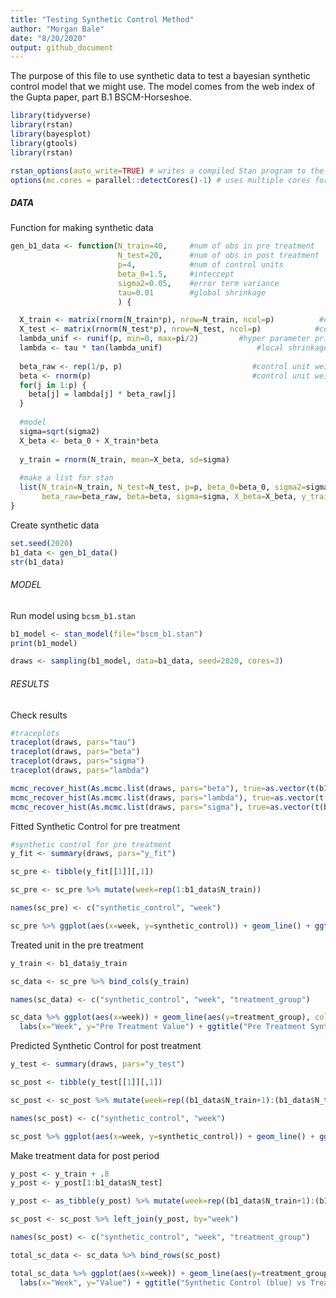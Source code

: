 ```yaml
---
title: "Testing Synthetic Control Method"
author: "Morgan Bale"
date: "8/20/2020"
output: github_document
---
```


The purpose of this file to use synthetic data to test a bayesian synthetic control model that we might use. The model comes from the web index of the Gupta paper, part B.1 BSCM-Horseshoe. 

```r
library(tidyverse)
library(rstan)
library(bayesplot)
library(gtools)
library(rstan)

rstan_options(auto_write=TRUE) # writes a compiled Stan program to the disk to avoid recompiling
options(mc.cores = parallel::detectCores()-1) # uses multiple cores for stan
```

##### DATA #######

Function for making synthetic data
```r
gen_b1_data <- function(N_train=40,     #num of obs in pre treatment
                        N_test=20,      #num of obs in post treatment 
                        p=4,            #num of control units
                        beta_0=1.5,     #intercept
                        sigma2=0.05,    #error term variance 
                        tau=0.01        #global shrinkage 
                        ) {

  X_train <- matrix(rnorm(N_train*p), nrow=N_train, ncol=p)          #control unit matrix in pre treatment
  X_test <- matrix(rnorm(N_test*p), nrow=N_test, ncol=p)            #control unit matrix in post treatment 
  lambda_unif <- runif(p, min=0, max=pi/2)         #hyper parameter prior 
  lambda <- tau * tan(lambda_unif)                     #local shrinkage 
  
  beta_raw <- rep(1/p, p)                             #control unit weights before transformation 
  beta <- rnorm(p)                                    #control unit weights
  for(j in 1:p) {
    beta[j] = lambda[j] * beta_raw[j]
  }
  
  #model 
  sigma=sqrt(sigma2)
  X_beta <- beta_0 + X_train*beta 
  
  y_train = rnorm(N_train, mean=X_beta, sd=sigma)
  
  #make a list for stan
  list(N_train=N_train, N_test=N_test, p=p, beta_0=beta_0, sigma2=sigma2, tau=tau, X_train=X_train, X_test=X_test, lambda=lambda, 
       beta_raw=beta_raw, beta=beta, sigma=sigma, X_beta=X_beta, y_train=y_train)
}
```

Create synthetic data
```r
set.seed(2020)
b1_data <- gen_b1_data()
str(b1_data)
```

###### MODEL ########

Run model using `bcsm_b1.stan`
```r
b1_model <- stan_model(file="bscm_b1.stan")
print(b1_model)
```

```r
draws <- sampling(b1_model, data=b1_data, seed=2020, cores=3)
```


###### RESULTS ######

Check results
```r
#traceplots
traceplot(draws, pars="tau")
traceplot(draws, pars="beta")
traceplot(draws, pars="sigma")
traceplot(draws, pars="lambda")
```

```r
mcmc_recover_hist(As.mcmc.list(draws, pars="beta"), true=as.vector(t(b1_data$beta)))
mcmc_recover_hist(As.mcmc.list(draws, pars="lambda"), true=as.vector(t(b1_data$lambda)))
mcmc_recover_hist(As.mcmc.list(draws, pars="sigma"), true=as.vector(t(b1_data$sigma)))
```
Fitted Synthetic Control for pre treatment
```r
#synthetic control for pre treatment
y_fit <- summary(draws, pars="y_fit")

sc_pre <- tibble(y_fit[[1]][,1])

sc_pre <- sc_pre %>% mutate(week=rep(1:b1_data$N_train))

names(sc_pre) <- c("synthetic_control", "week")

sc_pre %>% ggplot(aes(x=week, y=synthetic_control)) + geom_line() + ggtitle("Synthetic Control in the Pre Treatment") + labs(x="Week", y="Control Observations") 
```

Treated unit in the pre treatment
```r
y_train <- b1_data$y_train

sc_data <- sc_pre %>% bind_cols(y_train)

names(sc_data) <- c("synthetic_control", "week", "treatment_group")

sc_data %>% ggplot(aes(x=week)) + geom_line(aes(y=treatment_group), color="darkred") + geom_line(aes(y=synthetic_control), color="steelblue") + 
  labs(x="Week", y="Pre Treatment Value") + ggtitle("Pre Treatment Synthetic Control (blue) vs Treatment Group (red)") 
```

Predicted Synthetic Control for post treatment
```r
y_test <- summary(draws, pars="y_test")

sc_post <- tibble(y_test[[1]][,1])

sc_post <- sc_post %>% mutate(week=rep((b1_data$N_train+1):(b1_data$N_train+b1_data$N_test)))

names(sc_post) <- c("synthetic_control", "week")

sc_post %>% ggplot(aes(x=week, y=synthetic_control)) + geom_line() + ggtitle("Synthetic Control in the Post Treatment") + labs(x="Week", y="Control Value")
```

Make treatment data for post period
```r
y_post <- y_train + .8
y_post <- y_post[1:b1_data$N_test]

y_post <- as_tibble(y_post) %>% mutate(week=rep((b1_data$N_train+1):(b1_data$N_train+b1_data$N_test)))

sc_post <- sc_post %>% left_join(y_post, by="week")

names(sc_post) <- c("synthetic_control", "week", "treatment_group")

total_sc_data <- sc_data %>% bind_rows(sc_post)

total_sc_data %>% ggplot(aes(x=week)) + geom_line(aes(y=treatment_group), color="darkred") + geom_line(aes(y=synthetic_control), color="steelblue") +
  labs(x="Week", y="Value") + ggtitle("Synthetic Control (blue) vs Treatment Group (red)") + geom_vline(xintercept=b1_data$N_train) 
```



















